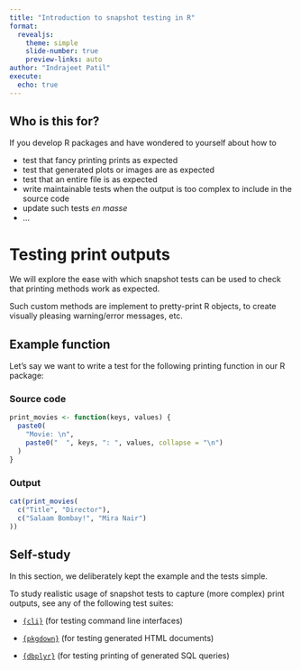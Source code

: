 ```yaml
---
title: "Introduction to snapshot testing in R"
format:
  revealjs: 
    theme: simple
    slide-number: true
    preview-links: auto
author: "Indrajeet Patil"
execute:
  echo: true
---
```


## Who is this for?

If you develop R packages and have wondered to yourself about how to 

::: incremental

- test that fancy printing prints as expected
- test that generated plots or images are as expected
- test that an entire file is as expected
- write maintainable tests when the output is too complex to include in the source code
- update such tests *en masse* 
- ...

::: 

# Testing print outputs

We will explore the ease with which snapshot tests can be used to check that printing methods work as expected.

Such custom methods are implement to pretty-print R objects, to create visually pleasing warning/error messages, etc.

## Example function

Let's say we want to write a test for the following printing function in our R package:

::: panel-tabset

### Source code

```r
print_movies <- function(keys, values) {
  paste0(
    "Movie: \n",
    paste0("  ", keys, ": ", values, collapse = "\n")
  )
}
```

### Output

```r
cat(print_movies(
  c("Title", "Director"),
  c("Salaam Bombay!", "Mira Nair")
))
```

:::

## Self-study {.smaller}

In this section, we deliberately kept the example and the tests simple. 

To study realistic usage of snapshot tests to capture (more complex) print outputs, see any of the following test suites:

- [`{cli}`](https://github.com/r-lib/cli/tree/main/tests/testthat) (for testing command line interfaces)

- [`{pkgdown}`](https://github.com/r-lib/pkgdown/tree/main/tests/testthat) (for testing generated HTML documents)

- [`{dbplyr}`](https://github.com/tidyverse/dbplyr/tree/main/tests/testthat) (for testing printing of generated SQL queries)
